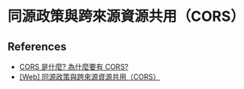 # 同源政策與跨來源資源共用（CORS）

## References

- [CORS 是什麼? 為什麼要有 CORS?](https://www.explainthis.io/zh-hant/swe/what-is-cors)
- [[Web] 同源政策與跨來源資源共用（CORS）](https://pjchender.dev/webdev/web-cors/)
